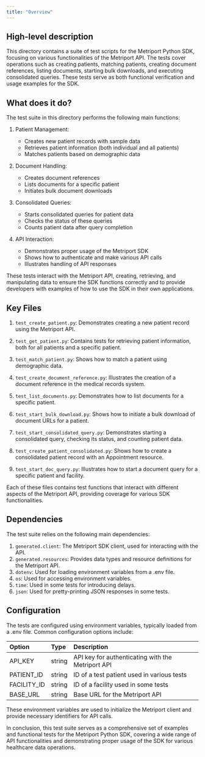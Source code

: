 ```yaml
---
title: "Overview"
---
```


## High-level description
This directory contains a suite of test scripts for the Metriport Python SDK, focusing on various functionalities of the Metriport API. The tests cover operations such as creating patients, matching patients, creating document references, listing documents, starting bulk downloads, and executing consolidated queries. These tests serve as both functional verification and usage examples for the SDK.

## What does it do?
The test suite in this directory performs the following main functions:

1. Patient Management:
   - Creates new patient records with sample data
   - Retrieves patient information (both individual and all patients)
   - Matches patients based on demographic data

2. Document Handling:
   - Creates document references
   - Lists documents for a specific patient
   - Initiates bulk document downloads

3. Consolidated Queries:
   - Starts consolidated queries for patient data
   - Checks the status of these queries
   - Counts patient data after query completion

4. API Interaction:
   - Demonstrates proper usage of the Metriport SDK
   - Shows how to authenticate and make various API calls
   - Illustrates handling of API responses

These tests interact with the Metriport API, creating, retrieving, and manipulating data to ensure the SDK functions correctly and to provide developers with examples of how to use the SDK in their own applications.

## Key Files
1. `test_create_patient.py`: Demonstrates creating a new patient record using the Metriport API.

2. `test_get_patient.py`: Contains tests for retrieving patient information, both for all patients and a specific patient.

3. `test_match_patient.py`: Shows how to match a patient using demographic data.

4. `test_create_document_reference.py`: Illustrates the creation of a document reference in the medical records system.

5. `test_list_documents.py`: Demonstrates how to list documents for a specific patient.

6. `test_start_bulk_download.py`: Shows how to initiate a bulk download of document URLs for a patient.

7. `test_start_consolidated_query.py`: Demonstrates starting a consolidated query, checking its status, and counting patient data.

8. `test_create_patient_consolidated.py`: Shows how to create a consolidated patient record with an Appointment resource.

9. `test_start_doc_query.py`: Illustrates how to start a document query for a specific patient and facility.

Each of these files contains test functions that interact with different aspects of the Metriport API, providing coverage for various SDK functionalities.

## Dependencies
The test suite relies on the following main dependencies:

1. `generated.client`: The Metriport SDK client, used for interacting with the API.
2. `generated.resources`: Provides data types and resource definitions for the Metriport API.
3. `dotenv`: Used for loading environment variables from a .env file.
4. `os`: Used for accessing environment variables.
5. `time`: Used in some tests for introducing delays.
6. `json`: Used for pretty-printing JSON responses in some tests.

## Configuration
The tests are configured using environment variables, typically loaded from a .env file. Common configuration options include:

| Option | Type | Description |
|:-------|:-----|:------------|
| API_KEY | string | API key for authenticating with the Metriport API |
| PATIENT_ID | string | ID of a test patient used in various tests |
| FACILITY_ID | string | ID of a facility used in some tests |
| BASE_URL | string | Base URL for the Metriport API |

These environment variables are used to initialize the Metriport client and provide necessary identifiers for API calls.

In conclusion, this test suite serves as a comprehensive set of examples and functional tests for the Metriport Python SDK, covering a wide range of API functionalities and demonstrating proper usage of the SDK for various healthcare data operations.